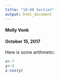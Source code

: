 ```yaml
---
title: "10:00 Section"
output: html_document
---
```


#### Molly Vonk

#### October 15, 2017

Here is some arithmetic:

```r
x<-7
y<-9
x-cos(y)
```

